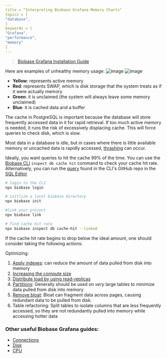```yaml
---
title = "Interpreting Biobase Grafana Memory Charts"
topics = [
"database",
]
keywords = [
"Grafana",
"performance",
"memory"
]
---
```


> [Biobase Grafana Installation Guide](/docs/guides/platform/metrics#deploying-biobase-grafana)

Here are examples of unhealthy memory usage:
![image](https://github.com/biobase-ai/biobase/assets/91111415/baebfc74-642d-4988-992c-bb0f473a05ad)
![image](https://github.com/biobase-ai/biobase/assets/91111415/b95c83cf-aa98-4b50-8e07-29f57aaa676c)

- **Yellow**: represents active memory
- **Red**: represents SWAP, which is disk storage that the system treats as if it were actually memory
- **Green**: it is unclaimed (the system will always leave some memory unclaimed)
- **Blue**: it is cached data and a buffer

The cache in PostgreSQL is important because the database will store frequently accessed data in it for rapid retrieval. If too much active memory is needed, it runs the risk of excessively displacing cache. This will force queries to check disk, which is slow.

Most data in a database is idle, but in cases where there is little available memory or uncached data is rapidly accessed, [thrashing](<https://en.wikipedia.org/wiki/Thrashing_(computer_science)>) can occur.

Ideally, you want queries to hit the cache 99% of the time. You can use the [Biobase CLI](/docs/guides/database/inspect) `inspect db cache hit` command to check your cache hit rate. Alternatively, you can run the [query](https://github.com/biobase/cli/blob/c9cce58025fded16b4c332747f819a44f45c3b83/internal/inspect/bloat/bloat.go#L17) found in the CLI's GitHub repo in the [SQL Editor](/dashboard/project/_/sql/)

```sh
# login to the CLI
npx biobase login

# initlize a local biobase directory
npx biobase init

#link your project
npx biobase link

# find cache hit rate
npx biobase inspect db cache-hit --linked

```

If the cache hit rate begins to drop below the ideal amount, one should consider taking the following actions:

Optimizing:

1. [Apply indexes](https://github.com/orgs/biobase/discussions/22449): can reduce the amount of data pulled from disk into memory
2. [Increasing the compute size](/docs/guides/platform/compute-add-ons)
3. [Distribute load by using read-replicas](/dashboard/project/_/settings/infrastructure)
4. [Partitions](/docs/guides/database/partitions): Generally should be used on _very_ large tables to minimize data pulled from disk into memory
5. [Remove bloat](/docs/guides/database/bloat): Bloat can fragment data across pages, causing redundant data to be pulled from disk.
6. Table refactoring: Split tables to isolate columns that are less frequently accessed, so they are not redundantly pulled into memory while accessing hotter data

### Other useful Biobase Grafana guides:

- [Connections](https://github.com/orgs/biobase/discussions/27141)
- [Disk](https://github.com/orgs/biobase/discussions/27003)
- [CPU](https://github.com/orgs/biobase/discussions/27022)
